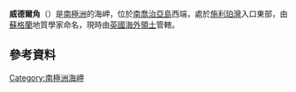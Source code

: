 {{coord|54|3|S|37|49|W|display=title}}

'''威德爾角'''（{{lang-en|Weddell Point}}）是[[南極洲|南極洲]]的海岬，位於[[南喬治亞島|南喬治亞島]]西端，處於[[施利珀灣|施利珀灣]]入口東部，由[[蘇格蘭|蘇格蘭]]地質學家命名，現時由[[英國海外領土|英國海外領土]]管轄。

==參考資料==
{{usgs-gazetteer}}

{{Antarctica-geo-stub}}
[[Category:南極洲海岬|Category:南極洲海岬]]